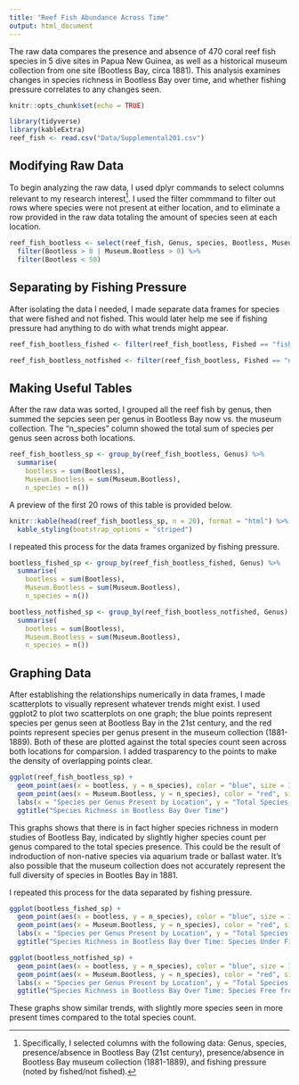 ```yaml
---
title: "Reef Fish Abundance Across Time"
output: html_document
---
```


The raw data compares the presence and absence of 470 coral reef fish species in 5 dive sites in Papua New Guinea, as well as a historical museum collection from one site (Bootless Bay, circa 1881). This analysis examines changes in species richness in Bootless Bay over time, and whether fishing pressure correlates to any changes seen.

```r
knitr::opts_chunk$set(echo = TRUE)
```

```r
library(tidyverse)
library(kableExtra)
reef_fish <- read.csv("Data/Supplemental201.csv")
```

## Modifying Raw Data

To begin analyzing the raw data, I used dplyr commands to select columns relevant to my research interest[^1]. I used the filter commmand to filter out rows where species were not present at either location, and to eliminate a row provided in the raw data totaling the amount of species seen at each location.

[^1]: Specifically, I selected columns with the following data: Genus, species, presence/absence in Bootless Bay (21st century), presence/absence in Bootless Bay museum collection (1881-1889), and fishing pressure (noted by fished/not fished).

```r
reef_fish_bootless <- select(reef_fish, Genus, species, Bootless, Museum.Bootless, Fished) %>% 
  filter(Bootless > 0 | Museum.Bootless > 0) %>% 
  filter(Bootless < 50)
```

## Separating by Fishing Pressure

After isolating the data I needed, I made separate data frames for species that were fished and not fished. This would later help me see if fishing pressure had anything to do with what trends might appear.

```r
reef_fish_bootless_fished <- filter(reef_fish_bootless, Fished == "fished" | Fished == "Fished")

reef_fish_bootless_notfished <- filter(reef_fish_bootless, Fished == "not fished")
```

## Making Useful Tables

After the raw data was sorted, I grouped all the reef fish by genus, then summed the sepcies seen per genus in Bootless Bay now vs. the museum collection. The "n_species" column showed the total sum of species per genus seen across both locations.

```r
reef_fish_bootless_sp <- group_by(reef_fish_bootless, Genus) %>%
  summarise(
    bootless = sum(Bootless),
    Museum.Bootless = sum(Museum.Bootless),
    n_species = n())
```

A preview of the first 20 rows of this table is provided below.

```r
knitr::kable(head(reef_fish_bootless_sp, n = 20), format = "html") %>% 
  kable_styling(bootstrap_options = "striped")
```

I repeated this process for the data frames organized by fishing pressure.

```r
bootless_fished_sp <- group_by(reef_fish_bootless_fished, Genus) %>% 
  summarise(
    bootless = sum(Bootless),
    Museum.Bootless = sum(Museum.Bootless),
    n_species = n())

bootless_notfished_sp <- group_by(reef_fish_bootless_notfished, Genus) %>% 
  summarise(
    bootless = sum(Bootless),
    Museum.Bootless = sum(Museum.Bootless),
    n_species = n())
```

## Graphing Data

After establishing the relationships numerically in data frames, I made scatterplots to visually represent whatever trends might exist. I used ggplot2 to plot two scatterplots on one graph; the blue points represent species per genus seen at Bootless Bay in the 21st century, and the red points represent species per genus present in the museum collection (1881-1889). Both of these are plotted against the total species count seen across both locations for comparsion. I added trasparency to the points to make the density of overlapping points clear.

```r
ggplot(reef_fish_bootless_sp) +
  geom_point(aes(x = bootless, y = n_species), color = "blue", size = 3, alpha = 0.4) +
  geom_point(aes(x = Museum.Bootless, y = n_species), color = "red", size = 3, alpha = 0.4) +
  labs(x = "Species per Genus Present by Location", y = "Total Species Count per Genus") +
  ggtitle("Species Richness in Bootless Bay Over Time")
```

This graphs shows that there is in fact higher species richness in modern studies of Bootless Bay, indicated by slightly higher species count per genus compared to the total species presence. This could be the result of indroduction of non-native species via aquarium trade or ballast water. It's also possible that the museum collection does not accurately represent the full diversity of species in Bootles Bay in 1881.

I repeated this process for the data separated by fishing pressure. 

```r
ggplot(bootless_fished_sp) +
  geom_point(aes(x = bootless, y = n_species), color = "blue", size = 3, alpha = 0.4) +
  geom_point(aes(x = Museum.Bootless, y = n_species), color = "red", size = 3, alpha = 0.4) +
  labs(x = "Species per Genus Present by Location", y = "Total Species Count per Genus") +
  ggtitle("Species Richness in Bootless Bay Over Time: Species Under Fishing Pressure")
```

```r
ggplot(bootless_notfished_sp) +
  geom_point(aes(x = bootless, y = n_species), color = "blue", size = 3, alpha = 0.4) +
  geom_point(aes(x = Museum.Bootless, y = n_species), color = "red", size = 3, alpha = 0.4) +
  labs(x = "Species per Genus Present by Location", y = "Total Species Count per Genus") +
  ggtitle("Species Richness in Bootless Bay Over Time: Species Free from Fishing Pressure")
```

These graphs show similar trends, with slightly more species seen in more present times compared to the total species count.
